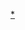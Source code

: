 {{国家排球队
 | bg = #ff0000
 | fg = #ffff66 
 | country = CHN
 | team link = 中國國家女子排球隊
 | title = 中国
 | name = 2010年亚运会中国女子排球队
 | comp = 2010年亞洲運動會排球比賽 - 冠军
 | comp link = 2010年亞洲運動會排球比賽
 | p1 = [[王一梅]]
 | p2 = [[张磊 (排球运动员)|张磊]]
 | p3 = [[楊婕 (排球運動員)|楊婕]]
 | p4 = [[沈静思]]
 | p6 = [[周苏红]]
 | p7 = [[张娴 (排球运动员)|张娴]]<small>'''(L)'''</small>
 | p8 = [[魏秋月]]<small>'''(C)'''</small>
 | p10 = [[李娟 (排球运动员)|李娟]]
 | p11 = [[徐云丽]]
 | p12 = [[薛明 (排球运动员)|薛明]]
 | p14 = [[陈丽怡]]
 | p15 = [[马蕴雯]]
 | coach = [[俞觉敏]]
}}<noinclude>
[[Category:中国国家女子排球队|*]]
</noinclude>